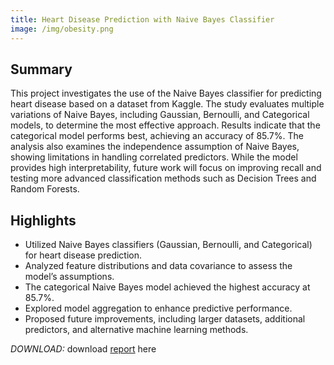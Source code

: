 ```yaml
---
title: Heart Disease Prediction with Naive Bayes Classifier
image: /img/obesity.png
---
```

## Summary
This project investigates the use of the Naive Bayes classifier for predicting heart disease based on a dataset from Kaggle. The study evaluates multiple variations of Naive Bayes, including Gaussian, Bernoulli, and Categorical models, to determine the most effective approach. Results indicate that the categorical model performs best, achieving an accuracy of 85.7%. The analysis also examines the independence assumption of Naive Bayes, showing limitations in handling correlated predictors. While the model provides high interpretability, future work will focus on improving recall and testing more advanced classification methods such as Decision Trees and Random Forests.

## Highlights
- Utilized Naive Bayes classifiers (Gaussian, Bernoulli, and Categorical) for heart disease prediction.  
- Analyzed feature distributions and data covariance to assess the model's assumptions.  
- The categorical Naive Bayes model achieved the highest accuracy at 85.7%.  
- Explored model aggregation to enhance predictive performance.  
- Proposed future improvements, including larger datasets, additional predictors, and alternative machine learning methods.  

*DOWNLOAD:* download [report](/Math_170S_Project.pdf) here

